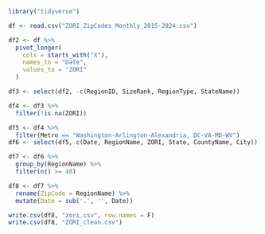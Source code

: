 ```r
library("tidyverse")
```

```r
df <- read.csv("ZORI_ZipCodes_Monthly_2015-2024.csv")
```

```r
df2 <- df %>%
  pivot_longer(
    cols = starts_with("X"),
    names_to = "Date",
    values_to = "ZORI"
  )
```

```r
df3 <- select(df2, -c(RegionID, SizeRank, RegionType, StateName))
```

```r
df4 <- df3 %>%
  filter(!is.na(ZORI))
```

```r
df5 <- df4 %>%
  filter(Metro == "Washington-Arlington-Alexandria, DC-VA-MD-WV")
df6 <- select(df5, c(Date, RegionName, ZORI, State, CountyName, City))
```

```r
df7 <- df6 %>%
  group_by(RegionName) %>%
  filter(n() >= 40)
```


```r
df8 <- df7 %>%
  rename(ZipCode = RegionName) %>%
  mutate(Date = sub('.', '', Date))
```

```r
write.csv(df8, "zori.csv", row.names = F)
write.csv(df8, "ZORI_clean.csv")
```


